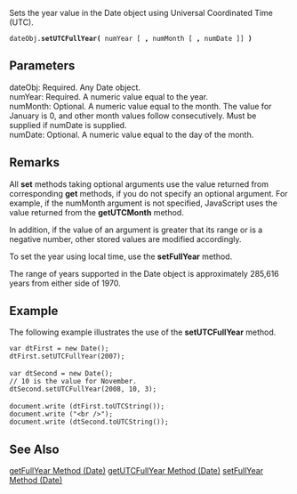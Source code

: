 Sets the year value in the Date object using Universal Coordinated Time (UTC).

 dateObj.'''setUTCFullYear(''' numYear [ ''', ''' numMonth [ ''',''' numDate ]] ''')''' 
==Parameters==
; dateObj: Required. Any Date object.
; numYear: Required. A numeric value equal to the year.
; numMonth: Optional. A numeric value equal to the month. The value for January is 0, and other month values follow consecutively. Must be supplied if numDate is supplied.
; numDate: Optional. A numeric value equal to the day of the month.

==Remarks==
All '''set''' methods taking optional arguments use the value returned from corresponding '''get''' methods, if you do not specify an optional argument. For example, if the numMonth argument is not specified, JavaScript uses the value returned from the '''getUTCMonth''' method.

In addition, if the value of an argument is greater that its range or is a negative number, other stored values are modified accordingly.

To set the year using local time, use the '''setFullYear''' method.

The range of years supported in the Date object is approximately 285,616 years from either side of 1970.


==Example==
The following example illustrates the use of the '''setUTCFullYear''' method.

 var dtFirst = new Date();
 dtFirst.setUTCFullYear(2007);
 
 var dtSecond = new Date();
 // 10 is the value for November. 
 dtSecond.setUTCFullYear(2008, 10, 3); 
 
 document.write (dtFirst.toUTCString());
 document.write ("&lt;br /&gt;");
 document.write (dtSecond.toUTCString());

==See Also==

              

              

              
[[javascript/Date/getFullYear|getFullYear Method (Date)]]
[[javascript/Date/getUTCFullYear|getUTCFullYear Method (Date)]]
[[javascript/Date/setFullYear|setFullYear Method (Date)]]

